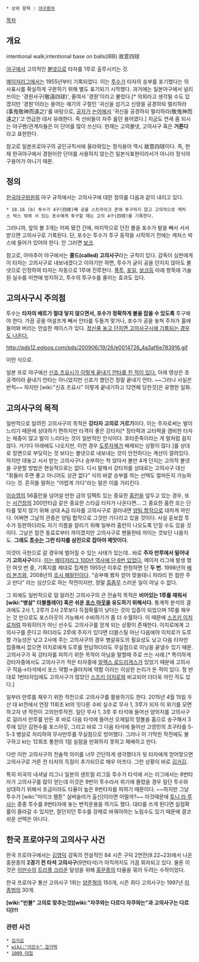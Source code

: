  * 상위 항목 : [[야구용어]]

[[목차]]
== 개요 ==
intentional walk;intentional base on balls(IBB)
故意四球

[[야구]]에서 고의적인 [[볼넷]]으로 타자를 1루로 출루시키는 것.

[[메이저리그]]에서는 1955년부터 기록되었다. 이는 [[투수]]가 타자의 승부를 포기했다는 의사표시를 확실하게 구분하기 위해 별도 표기되기 시작했다. 과거에는 일본야구에서 널리 쓰이는 '경원사구(敬遠四球)', 줄여서 '경원'이라고 불렀다.[* 의외라고 생각될 수도 있겠지만 '경원'이라는 용어는 예기의 구절인 '귀신을 섬기고 신령을 공경하되 멀리하라(事鬼敬神而遠之)'를 바탕으로, [[공자]]가 [[논어]]에서 '귀신을 공경하되 멀리하라(敬鬼神而遠之)'고 언급한 데서 유래한다. 즉 선비들이 자주 읊던 용어였다.] 지금도 연세 좀 되시는 야구팬/관계자들은 이 단어를 많이 쓰신다. 현재는 고의볼넷, 고의사구 혹은 '''거른다''' 라고 표현한다.

참고로 일본프로야구의 공인규칙서에 올라와있는 정식용어 역시 故意四球이다. 즉, 현재 한국야구에서 경원이란 단어를 사용하지 않는건 일본식표현이라서가 아니라 정식야구용어가 아니기 때문.

== 정의 ==
[[한국야구위원회]] 야구 규칙에서는 고의사구에 대한 정의를 다음과 같이 내리고 있다.
 * 10.16 (b) 투수가 4구(四球)째 공을 스트라이크 존에 투구하지 않고 고의적으로 캐처스 박스 밖에 서 있는 포수에게 투구할 때는 고의 4구(四球)를 기록한다. 

그러니까, 앞의 볼 3개는 어찌 됐건 간에, 마지막으로 던진 볼을 포수가 발을 빼서 서서 받으면 고의사구로 기록된다. 단, 포수는 투수가 투구 동작을 시작하기 전에는 캐처스 박스에 들어가 있어야 한다. 안 그러면 [[보크]]. 

참고로, 아마추어 야구에서는 '''콜드(called) 고의사구'''라는 규칙이 있다. 감독이 심판에게 이 타자는 고의사구로 내보내겠다고 이야기만 하면, 투수가 굳이 공을 던지지 않아도 볼넷으로 인정하여 타자는 자동으로 1루에 진루한다. [[폭투]], [[포일]], [[보크]]등 아래 항목에 기술된 실수를 미연에 방지하고, 투수의 투구수를 줄이는 효과도 있다.

== 고의사구시 주의점 ==
투수는 '''타자의 배트가 절대 닿지 않으면서, 포수가 정확하게 볼을 잡을 수 있도록''' 투구해야 한다. 가끔 공을 어설프게 빼서 안타를 두들겨 맞거나, 포수가 공을 놓쳐 주자가 홈에 들어와 버리는 안습한 케이스가 있다. [[1009 대첩|정신줄 놓고 던지면 고의사구시에 기록되는 경우도 나온다.]]

http://pds12.egloos.com/pds/200906/19/26/e0014726_4a3af6e783916.gif

{{{#!html
<object width="480" height="360"><param name="movie" value="http://www.youtube.com/v/7GOtAQ__wks?version=3&amp;hl=ko_KR"></param><param name="allowFullScreen" value="true"></param><param name="allowscriptaccess" value="always"></param><embed src="http://www.youtube.com/v/7GOtAQ__wks?version=3&amp;hl=ko_KR" type="application/x-shockwave-flash" width="480" height="360" allowscriptaccess="always" allowfullscreen="true"></embed></object>
}}}

{{{#!html
<div style="background:#000000;width:440px;height:272px"><embed flashVars="" src="http://www.metacafe.com/fplayer/1648147/miguel_cabreras_intentional_hit.swf" width="440" height="272" wmode="transparent" allowFullScreen="true" allowScriptAccess="always" name="Metacafe_1648147" pluginspage="http://www.macromedia.com/go/getflashplayer" type="application/x-shockwave-flash"></embed></div><div style="font-size:12px;"><a href="http://www.metacafe.com/watch/1648147/miguel_cabreras_intentional_hit/">Miguel Cabrera's Intentional Hit!</a> - <a href="http://www.metacafe.com/">Watch more amazing videos here</a></div></div> 
}}}
이런 식으로. 

일본 프로 야구에선 [http://video.nate.com/clip/view?video_seq=211273840 신죠 츠요시가 이렇게 끝내기 안타를 친 적이 있다.] 아래 영상은 초공격이라 끝내기 안타는 아니었지만 신죠가 했던건 정말 끝내기 안타. ~~그러나 사실은 반칙~~ 하지만 [wiki:"신죠 츠요시" 이렇게 끝내기하고 12연패 당한것]은 유명한 일화.

== 고의사구의 목적 ==
일반적으로 알려진 고의사구의 목적은 '''강타자 고의로 거르기'''이다. 이는 주자로써는 발이 느리기 때문에 상대하기 편하지만 타격이 좋은 강타자[* 장타력과 교타력을 겸비한 타자는 체중이 많고 발이 느리다는 것이 일반적인 인식이다. 호타준족이라는 게 말처럼 쉽지 않다. 거기다 아래에도 나오지만, 이런 경우 [[도루]]자체가 배제되는 상황이 많다.]를 상대로 정면으로 부딪히는 것 보다는 볼넷으로 내보내는 것이 안전하다는 계산이 깔려있다. 하지만 대놓고 서서 받는 고의사구나 승부하는 척 앉아서 볼만 4개 던지는 고의적 볼넷을 구분할 방법은 현실적으로는 없다. 다시 말해서 강타자를 상대로는 고의사구 대신 "휘둘러 주면 좋고 아니어도 상관 없다" 식의 바깥 승부를 하는 선택도 얼마든지 가능하다는 것. 흔히들 말하는 "어렵게 가다"라는 말은 이를 가리킨다.

[[이승엽]]의 56홈런을 넘어설 만한 급의 임팩트 있는 중요한 [[홈런]]을 앞두고 있는 경우, 또는 [[서건창]]의 200안타급 같은 중요한 스타급 타자가 나온다면... 그 중요한 홈런 또는 단타를 맞지 않기 위해 상대 A급 타자를 고의사구로 걸러내면 [[위 아 더 월드|양팀 합작으로]] 대차게 까인다. 어쩌면 그날의 관중은 양팀 합작으로 그것만 기다리고 있을 것이다. 사실 듣보잡 투수가 등판하더라도 자기 이름을 알리기 위해 일부러 홈런이 나오도록 던질 수도 있을 것이다. 그날은 잠깐 동료로부터 까이겠지만 고의사구로 팬들한테 까이는 것보단 나을지도. '''그래도 [[투수]]는 그런 타자를 삼진으로 잡아야 제맛이다.'''

이것이 극한으로 갈 경우에 벌어질 수 있는 사태가 있는데.. 바로 '''주자 만루에서 밀어내기 고의사구'''이다. [http://www.baseball-almanac.com/recbooks/rb_wk3.shtml 이는 메이저리그 100년 역사에 단 6번 있었다.] 메이저 리그에 발생 했던 여섯 번 중, 기록지를 제대로 집계한 1955년 이후로 한정하면 단 '''두 번.''' 1998년의 [[배리 본즈]]와, 2008년의 [[조시 해밀턴]]이다. "승부해 봤자 얻어 맞을테니 차라리 한 점만 주고 만다" 라는 심산으로 하는 작전이지만, 정말 [[흠좀무]] 스러운 일이 아닐 수 없다.

그 외에도 일반적으로 덜 알려진 고의사구의 큰 전술적 목적은 '''비어있는 1루를 채워서 [wiki:"병살" 더블플레이] 혹은 쉬운 [[포스 아웃]]을 유도하기 위해서다.''' 통계적 분석의 결과에도 2사 1, 2루가 2사 2루보다 득점확률이 낮다는 것이 입증이 되었으며 1루를 채우는 것 만으로도 포스아웃이 가능해서 수비하기가 좀 더 수월하다. 이 때문에 [[스즈키 이치로]]처럼 파워히터가 아닌 선수도 고의사구를 얻게 되는 상황이 존재한다. 이치로에게 고의사구를 준다고 하더라도 2루에 주자가 있다면 더블스틸 아닌 다음에야 이치로가 도루할 가능성은 낮고 2사에 주는 고의사구의 경우 병살유도의 필요성도 낮고 다음 타자만 집중해서 잡으면 이치로에게 도루를 헌납하더라도 무실점으로 이닝을 끝낼수 있기 때문. 고의사구가 꼭 강타자를 피하기 위한 목적이 아님을 말할때 주로 쓰는 사례.[* 특이하게 강타자중에서도 고의사구가 적은 타자중에 [[알렉스 로드리게스]]가 있었기 때문에 고의사구 적음→타석에서 포스 약함→클러치에 약함 이라는 이상한 논리가 돈 적이 있다. 정 반대로 1번타자임에도 고의사구가 많았던 [[스즈키 이치로]]와 비교되어 더더욱 까인 적도 있다.]

일부러 만루를 채우기 위한 작전으로 고의사구를 활용하기도 한다. 2015년 4월 15일 두산 대 kt전에서 연장 11회초 kt의 잇다른 수비 실수로 무사 1, 3루가 되자 이 위기를 모면하고자 낸 작전이 고의만루작전. 일단 무사 1, 3루 후 타석에 들어선 양의지를 고의사구로 걸러서 만루를 만든 후 바로 다음 타석에 들어선 오재일의 땅볼을 홈으로 송구해서 3루에 있던 김현수를 포스아웃, 그리고 바로 그 다음 타석에 들어선 고영민의 초구타를 5-5-3 병살로 처리하여 무사만루를 무실점으로 방어했다. 그러나 이 기막힌 작전에도 불구하고 kt는 12회초 통한의 1점 실점을 만회하지 못하고 패배하고 만다.

다만 이런 고의사구의 전술적 의미를 너무 간단하게 생각했다가 뒷 타자에게 얻어맞으면 고의사구로 거른 전 타자의 득점이 추가되므로 매우 아프다. 그런 상황이 바로 [[김거김]]. 
 
특히 미국의 내셔널 리그나 일본의 센트럴 리그등 투수가 타석에 서는 리그에서는 8번타자가 고의사구를 많이 얻는데 이것은 9번이 투수라서 위기에 몰렸을 경우 일단 투수와 상대하기 위해서 조금이라도 타율이 높은 8번타자를 피하기 때문이다. ~~하지만 그날 투수가 [wiki:"마이크 햄튼" 실버슬러거 출신]이라면 어떨까?~~ 이것때문에 [[토니 라 루사]]는 종종 투수를 8번타자에 놓는 변칙운용을 하기도 했다. 대타를 쓰게 된다면 실점확률이 올라갈 수 있지만, 잘던지던 투수를 강제로 바꿔야하는 노림수도 있기 때문에 결코 쉬운 선택은 아니다.

== 한국 프로야구의 고의사구 사건 ==
한국 프로야구에서는 [[김영덕]] 감독의 전설적인 84 시즌 구덕 2연전(9.22~23)에서 나온 홍문종의 '''2경기 전 타석 고의사구'''(9연타석)가 아직까지도 가끔 회자되고 있다. 물론 이것은 [[이만수]]의 [[트리플 크라운]] 달성을 위해 [[홍문종]]의 타율을 묶어 두려는 수작이었다.

한국 프로야구 통산 고의사구 1위는 [[양준혁]]의 150개, 시즌 최다 고의사구는 1997년 [[이종범]]의 30개.

'''[wiki:"빈볼" 고의로 맞추는것][wiki:"자쿠와는 다르다 자쿠와는"과 고의사구는 다르다]!!!'''

=== 관련 사건 ===
 * [[김거김]]
 * [[wiki:"이만수" 깝거택]]
 * [[1009 대첩]]
